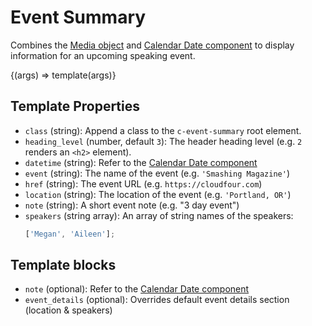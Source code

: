 
<Meta title="Components/Event Summary" />

# Event Summary

Combines the [Media object](/docs/objects-media--image) and [Calendar Date component](/docs/components-calendar-date--basic) to display information for an upcoming speaking event.

<Canvas>
  <Story
    name="Default"
    args={{
      datetime: '2021-10-03',
      event: 'Smashing Magazine',
      note: '3 day event',
      location: 'New York, NY',
      speakers: ['Megan', 'Aileen'],
      href: 'https://cloudfour.com',
    }}
  >
    {(args) => template(args)}
  </Story>
</Canvas>

## Template Properties

- `class` (string): Append a class to the `c-event-summary` root element.
- `heading_level` (number, default `3`): The header heading level (e.g. `2` renders an `<h2>` element).
- `datetime` (string): Refer to the [Calendar Date component](/docs/components-calendar-date--basic#template-properties)
- `event` (string): The name of the event (e.g. `'Smashing Magazine'`)
- `href` (string): The event URL (e.g. `https://cloudfour.com`)
- `location` (string): The location of the event (e.g. `'Portland, OR'`)
- `note` (string): A short event note (e.g. "3 day event")
- `speakers` (string array): An array of string names of the speakers:
  ```ts
  ['Megan', 'Aileen'];
  ```

## Template blocks

- `note` (optional): Refer to the [Calendar Date component](/docs/components-calendar-date--basic#template-blocks)
- `event_details` (optional): Overrides default event details section (location & speakers)
